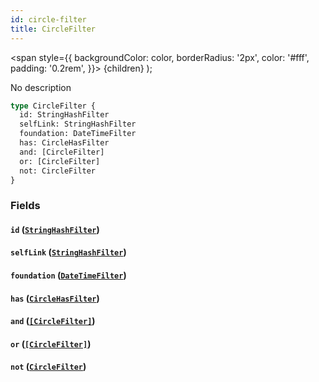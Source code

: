 ```yaml
---
id: circle-filter
title: CircleFilter
---
```


<span
style={{
      backgroundColor: color,
      borderRadius: '2px',
      color: '#fff',
      padding: '0.2rem',
    }}>
{children}
</span>
);

No description

```graphql
type CircleFilter {
  id: StringHashFilter
  selfLink: StringHashFilter
  foundation: DateTimeFilter
  has: CircleHasFilter
  and: [CircleFilter]
  or: [CircleFilter]
  not: CircleFilter
}
```

### Fields

#### `id` ([`StringHashFilter`](/docs/schema/inputs/string-hash-filter))

#### `selfLink` ([`StringHashFilter`](/docs/schema/inputs/string-hash-filter))

#### `foundation` ([`DateTimeFilter`](/docs/schema/inputs/date-time-filter))

#### `has` ([`CircleHasFilter`](/docs/schema/enums/circle-has-filter))

#### `and` ([`[CircleFilter]`](/docs/schema/inputs/circle-filter))

#### `or` ([`[CircleFilter]`](/docs/schema/inputs/circle-filter))

#### `not` ([`CircleFilter`](/docs/schema/inputs/circle-filter))
